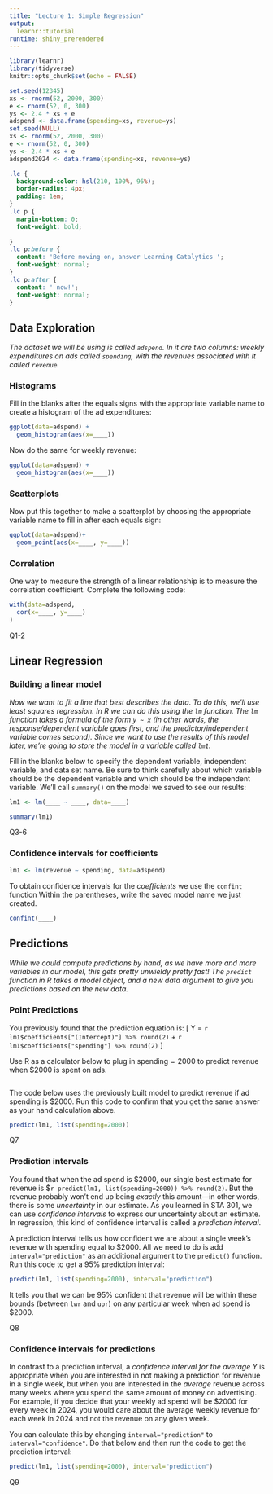 ```yaml
---
title: "Lecture 1: Simple Regression"
output: 
  learnr::tutorial
runtime: shiny_prerendered
---
```


```r
library(learnr)
library(tidyverse)
knitr::opts_chunk$set(echo = FALSE)

set.seed(12345)
xs <- rnorm(52, 2000, 300)
e <- rnorm(52, 0, 300)
ys <- 2.4 * xs + e
adspend <- data.frame(spending=xs, revenue=ys)
set.seed(NULL)
xs <- rnorm(52, 2000, 300)
e <- rnorm(52, 0, 300)
ys <- 2.4 * xs + e
adspend2024 <- data.frame(spending=xs, revenue=ys)
```

```css
.lc {
  background-color: hsl(210, 100%, 96%);
  border-radius: 4px;
  padding: 1em;
}
.lc p {
  margin-bottom: 0;
  font-weight: bold;
  
}
.lc p:before {
  content: 'Before moving on, answer Learning Catalytics ';
  font-weight: normal;
}
.lc p:after {
  content: ' now!';
  font-weight: normal;
}
```

## Data Exploration

*The dataset we will be using is called `adspend`. In it are two columns: weekly expenditures on ads called `spending`, with the revenues associated with it called `revenue`. *

### Histograms

Fill in the blanks after the equals signs with the appropriate variable name to create a histogram of the ad expenditures:
```r
ggplot(data=adspend) +
  geom_histogram(aes(x=____))
```


Now do the same for weekly revenue:
```r
ggplot(data=adspend) +
  geom_histogram(aes(x=____))
```


### Scatterplots

Now put this together to make a scatterplot by choosing the appropriate variable name to fill in after each equals sign: 

```r
ggplot(data=adspend)+
  geom_point(aes(x=____, y=____))
```

### Correlation

One way to measure the strength of a linear relationship is to measure the correlation coefficient. Complete the following code:

```r
with(data=adspend, 
  cor(x=____, y=____)
)
```

::: {.lc}
Q1-2
:::


## Linear Regression

### Building a linear model

*Now we want to fit a line that best describes the data. To do this, we'll use least squares regression. In R we can do this using the `lm` function. The `lm` function takes a formula of the form `y ~ x` (in other words, the response/dependent variable goes first, and the predictor/independent variable comes second). Since we want to use the results of this model later, we're going to store the model in a variable called `lm1`.*

Fill in the blanks below to specify the dependent variable, independent variable, and data set name. Be sure to think carefully about which variable should be the dependent variable and which should be the independent variable. We'll call `summary()` on the model we saved to see our results:

```r
lm1 <- lm(____ ~ ____, data=____)

summary(lm1)
```

::: {.lc}
Q3-6
:::

### Confidence intervals for coefficients

```r
lm1 <- lm(revenue ~ spending, data=adspend)
```

To obtain confidence intervals for the *coefficients* we use the `confint` function
Within the parentheses, write the saved model name we just created.

```r
confint(____)
```

## Predictions

*While we could compute predictions by hand, as we have more and more variables in our model, this gets pretty unwieldy pretty fast! The `predict` function in R takes a model object, and a new data argument to give you predictions based on the new data.*

### Point Predictions

You previously found that the prediction equation is:
\[
  \hat Y = `r lm1$coefficients["(Intercept)"] %>% round(2)` + `r lm1$coefficients["spending"] %>% round(2)` \cdot \text{spending}
\]

Use R as a calculator below to plug in $\text{spending}=2000$ to predict revenue when \$2000 is spent on ads.

```r
```


The code below uses the previously built model to predict revenue if ad spending is \$2000. Run this code to confirm that you get the same answer as your hand calculation above. 

```r
predict(lm1, list(spending=2000))
```

::: {.lc}
Q7
:::

### Prediction intervals

You found that when the ad spend is \$2000, our single best estimate for revenue is \$`r predict(lm1, list(spending=2000)) %>% round(2)`. But the revenue probably won't end up being *exactly* this amount---in other words, there is some *uncertainty* in our estimate. As you learned in STA 301, we can use *confidence intervals* to express our uncertainty about an estimate. In regression, this kind of confidence interval is called a *prediction interval*.

A prediction interval tells us how confident we are about a single week's revenue with spending equal to \$2000. All we need to do is add `interval="prediction"` as an additional argument to the `predict()` function. Run this code to get a 95% prediction interval:

```r
predict(lm1, list(spending=2000), interval="prediction")
```

It tells you that we can be 95% confident that revenue will be within these bounds (between `lwr` and `upr`) on any particular week when ad spend is \$2000.

::: {.lc}
Q8
:::

### Confidence intervals for predictions
 
In contrast to a prediction interval, a *confidence interval for the average $Y$* is appropriate when you are interested in not making a prediction for revenue in a single week, but when you are interested in the *average* revenue across many weeks where you spend the same amount of money on advertising. For example, if you decide that your weekly ad spend will be \$2000 for every week in 2024, you would care about the average weekly revenue for each week in 2024 and not the revenue on any given week. 

You can calculate this by changing `interval="prediction"` to `interval="confidence"`. Do that below and then run the code to get the prediction interval:

```r
predict(lm1, list(spending=2000), interval="prediction")
```

::: {.lc}
Q9
:::
